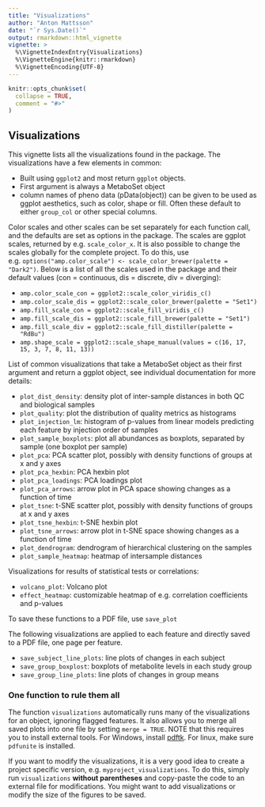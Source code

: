 ---
title: "Visualizations"
author: "Anton Mattsson"
date: "`r Sys.Date()`"
output: rmarkdown::html_vignette
vignette: >
  %\VignetteIndexEntry{Visualizations}
  %\VignetteEngine{knitr::rmarkdown}
  %\VignetteEncoding{UTF-8}
---

```{r setup, include = FALSE}
knitr::opts_chunk$set(
  collapse = TRUE,
  comment = "#>"
)
```

## Visualizations

This vignette lists all the visualizations found in the package.  The visualizations have a few elements in common:

- Built using ```ggplot2``` and most return ```ggplot``` objects.  
- First argument is always a MetaboSet object  
- column names of pheno data (pData(object)) can be given to be used as ggplot aesthetics, such as color, shape or fill. Often these default to either ```group_col``` or other special columns.


Color scales and other scales can be set separately for each function call, and the defaults are set as options in the package. The scales are ggplot scales, returned by e.g. ```scale_color_x```. It is also possible to change the scales globally for the complete project. To do this, use e.g. ```options("amp.color_scale") <- scale_color_brewer(palette = "Dark2")```. Below is a list of all the scales used in the package and their default values (con = continuous, dis = discrete, div = diverging):

- ```amp.color_scale_con = ggplot2::scale_color_viridis_c()```
- ```amp.color_scale_dis = ggplot2::scale_color_brewer(palette = "Set1")```
- ```amp.fill_scale_con = ggplot2::scale_fill_viridis_c()```
- ```amp.fill_scale_dis = ggplot2::scale_fill_brewer(palette = "Set1")```
- ```amp.fill_scale_div = ggplot2::scale_fill_distiller(palette = "RdBu")```
- ```amp.shape_scale = ggplot2::scale_shape_manual(values = c(16, 17, 15, 3, 7, 8, 11, 13))```

List of common visualizations that take a MetaboSet object as their first argument and return a ggplot object, see individual documentation for more details:

- ```plot_dist_density```: density plot of inter-sample distances in both QC and biological samples  
- ```plot_quality```: plot the distribution of quality metrics as histograms  
- ```plot_injection_lm```: histogram of p-values from linear models predicting each feature by injection order of samples  
- ```plot_sample_boxplots```: plot all abundances as boxplots, separated by sample (one boxplot per sample)  
- ```plot_pca```: PCA scatter plot, possibly with density functions of groups at x and y axes  
- ```plot_pca_hexbin```: PCA hexbin plot  
- ```plot_pca_loadings```: PCA loadings plot  
- ```plot_pca_arrows```: arrow plot in PCA space showing changes as a function of time  
- ```plot_tsne```: t-SNE scatter plot, possibly with density functions of groups at x and y axes
- ```plot_tsne_hexbin```: t-SNE hexbin plot  
- ```plot_tsne_arrows```: arrow plot in t-SNE space showing changes as a function of time  
- ```plot_dendrogram```: dendrogram of hierarchical clustering on the samples  
- ```plot_sample_heatmap```: heatmap of intersample distances

Visualizations for results of statistical tests or correlations:

- ```volcano_plot```: Volcano plot  
- ```effect_heatmap```: customizable heatmap of e.g. correlation coefficients and p-values

To save these functions to a PDF file, use ```save_plot```

The following visualizations are applied to each feature and directly saved to a PDF file, one page per feature.

- ```save_subject_line_plots```: line plots of changes in each subject  
- ```save_group_boxplost```: boxplots of metabolite levels in each study group  
- ```save_group_line_plots```: line plots of changes in group means


### One function to rule them all

The function ```visualizations``` automatically runs many of the visualizations for an object, ignoring flagged features. It also allows you to merge all saved plots into one file by setting ```merge = TRUE```. NOTE that this requires you to install external tools. For Windows, install [pdftk](https://www.pdflabs.com/tools/pdftk-the-pdf-toolkit/). For linux, make sure ```pdfunite``` is installed.

If you want to modify the visualizations, it is a very good idea to create a project specific version, e.g. ```myproject_visualizations```. To do this, simply run ```visualizations``` **without parentheses** and copy-paste the code to an external file for modifications. You might want to add visualizations or modify the size of the figures to be saved.



